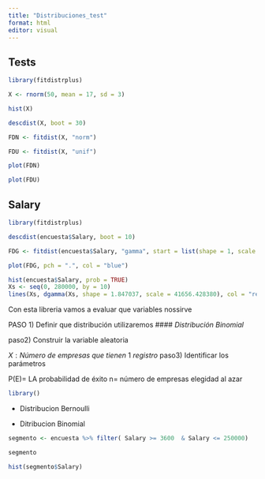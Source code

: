 ```yaml
---
title: "Distribuciones_test"
format: html
editor: visual
---
```


## Tests

```r
library(fitdistrplus)
```

```r
X <- rnorm(50, mean = 17, sd = 3)
```

```r
hist(X)
```

```r
descdist(X, boot = 30)
```

```r
FDN <- fitdist(X, "norm")
```

```r
FDU <- fitdist(X, "unif")
```

```r
plot(FDN)
```

```r
plot(FDU)
```

## Salary

```r
library(fitdistrplus)
```

```r
descdist(encuesta$Salary, boot = 10)
```

```r
FDG <- fitdist(encuesta$Salary, "gamma", start = list(shape = 1, scale = 2))
```

```r
plot(FDG, pch = ".", col = "blue")
```

```r
hist(encuesta$Salary, prob = TRUE)
Xs <- seq(0, 280000, by = 10)
lines(Xs, dgamma(Xs, shape = 1.847037, scale = 41656.428380), col = "red")
```

Con esta libreria vamos a evaluar que variables nossirve

PASO 1) Definir que distribución utilizaremos \#### *Distribución Binomial*

paso2) Construir la variable aleatoria

$X: Número\ de\ empresas\ que\ tienen\ 1\ registro$ paso3) Identificar los parámetros

P(E)= LA probabilidad de éxito n= número de empresas elegidad al azar

```r
library()
```

-   Distribucion Bernoulli

-   Ditribucion Binomial

```r
segmento <- encuesta %>% filter( Salary >= 3600  & Salary <= 250000) 

segmento
```

```r
hist(segmento$Salary)
```
